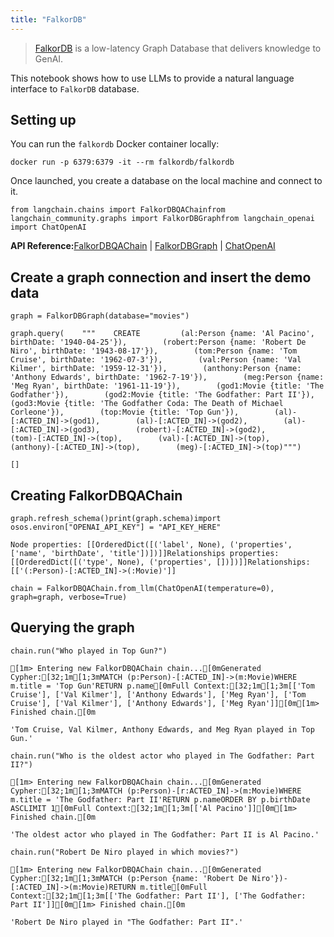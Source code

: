 ```yaml
---
title: "FalkorDB"
---
```


> [FalkorDB](https://www.falkordb.com/) is a low-latency Graph Database that delivers knowledge to GenAI.

This notebook shows how to use LLMs to provide a natural language interface to `FalkorDB` database.

## Setting up

You can run the `falkordb` Docker container locally:

```
docker run -p 6379:6379 -it --rm falkordb/falkordb
```

Once launched, you create a database on the local machine and connect to it.

```
from langchain.chains import FalkorDBQAChainfrom langchain_community.graphs import FalkorDBGraphfrom langchain_openai import ChatOpenAI
```

**API Reference:**[FalkorDBQAChain](https://python.langchain.com/api_reference/community/chains/langchain_community.chains.graph_qa.falkordb.FalkorDBQAChain.html) | [FalkorDBGraph](https://python.langchain.com/api_reference/community/graphs/langchain_community.graphs.falkordb_graph.FalkorDBGraph.html) | [ChatOpenAI](https://python.langchain.com/api_reference/openai/chat_models/langchain_openai.chat_models.base.ChatOpenAI.html)

## Create a graph connection and insert the demo data

```
graph = FalkorDBGraph(database="movies")
```

```
graph.query(    """    CREATE         (al:Person {name: 'Al Pacino', birthDate: '1940-04-25'}),        (robert:Person {name: 'Robert De Niro', birthDate: '1943-08-17'}),        (tom:Person {name: 'Tom Cruise', birthDate: '1962-07-3'}),        (val:Person {name: 'Val Kilmer', birthDate: '1959-12-31'}),        (anthony:Person {name: 'Anthony Edwards', birthDate: '1962-7-19'}),        (meg:Person {name: 'Meg Ryan', birthDate: '1961-11-19'}),        (god1:Movie {title: 'The Godfather'}),        (god2:Movie {title: 'The Godfather: Part II'}),        (god3:Movie {title: 'The Godfather Coda: The Death of Michael Corleone'}),        (top:Movie {title: 'Top Gun'}),        (al)-[:ACTED_IN]->(god1),        (al)-[:ACTED_IN]->(god2),        (al)-[:ACTED_IN]->(god3),        (robert)-[:ACTED_IN]->(god2),        (tom)-[:ACTED_IN]->(top),        (val)-[:ACTED_IN]->(top),        (anthony)-[:ACTED_IN]->(top),        (meg)-[:ACTED_IN]->(top)""")
```

```
[]
```

## Creating FalkorDBQAChain

```
graph.refresh_schema()print(graph.schema)import osos.environ["OPENAI_API_KEY"] = "API_KEY_HERE"
```

```
Node properties: [[OrderedDict([('label', None), ('properties', ['name', 'birthDate', 'title'])])]]Relationships properties: [[OrderedDict([('type', None), ('properties', [])])]]Relationships: [['(:Person)-[:ACTED_IN]->(:Movie)']]
```

```
chain = FalkorDBQAChain.from_llm(ChatOpenAI(temperature=0), graph=graph, verbose=True)
```

## Querying the graph

```
chain.run("Who played in Top Gun?")
```

```
[1m> Entering new FalkorDBQAChain chain...[0mGenerated Cypher:[32;1m[1;3mMATCH (p:Person)-[:ACTED_IN]->(m:Movie)WHERE m.title = 'Top Gun'RETURN p.name[0mFull Context:[32;1m[1;3m[['Tom Cruise'], ['Val Kilmer'], ['Anthony Edwards'], ['Meg Ryan'], ['Tom Cruise'], ['Val Kilmer'], ['Anthony Edwards'], ['Meg Ryan']][0m[1m> Finished chain.[0m
```

```
'Tom Cruise, Val Kilmer, Anthony Edwards, and Meg Ryan played in Top Gun.'
```

```
chain.run("Who is the oldest actor who played in The Godfather: Part II?")
```

```
[1m> Entering new FalkorDBQAChain chain...[0mGenerated Cypher:[32;1m[1;3mMATCH (p:Person)-[r:ACTED_IN]->(m:Movie)WHERE m.title = 'The Godfather: Part II'RETURN p.nameORDER BY p.birthDate ASCLIMIT 1[0mFull Context:[32;1m[1;3m[['Al Pacino']][0m[1m> Finished chain.[0m
```

```
'The oldest actor who played in The Godfather: Part II is Al Pacino.'
```

```
chain.run("Robert De Niro played in which movies?")
```

```
[1m> Entering new FalkorDBQAChain chain...[0mGenerated Cypher:[32;1m[1;3mMATCH (p:Person {name: 'Robert De Niro'})-[:ACTED_IN]->(m:Movie)RETURN m.title[0mFull Context:[32;1m[1;3m[['The Godfather: Part II'], ['The Godfather: Part II']][0m[1m> Finished chain.[0m
```

```
'Robert De Niro played in "The Godfather: Part II".'
```
